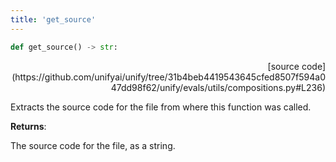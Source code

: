 ```yaml
---
title: 'get_source'
---
```


```python
def get_source() -> str:
```

<p align="right">[source code](https://github.com/unifyai/unify/tree/31b4beb4419543645cfed8507f594a047dd98f62/unify/evals/utils/compositions.py#L236)</p>

Extracts the source code for the file from where this function was called.

**Returns**:

The source code for the file, as a string.